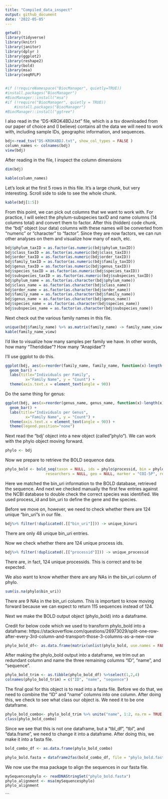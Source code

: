 ```yaml
---
title: "Compiled_data_inspect"
output: github_document
date: '2022-05-05'
---
```


```r
getwd()
library(tidyverse)
library(knitr)
library(janitor)
library(dplyr )
library(ggplot2)
library(reshape2)
library(bold)
library(msa)
library(seqRFLP)


#if (!requireNamespace("BiocManager", quietly=TRUE))
#install.packages("BiocManager")
#BiocManager::install("msa")
#if (!require("BiocManager", quietly = TRUE))
    #install.packages("BiocManager")
#BiocManager::install("ggtree")
```

I also read in the "DS-KROK4BDJ.txt" file, which is a tsv downloaded from our paper of choice and (I believe) contains all the data we will need to work with, including sample IDs, geographic information, and sequences. 
```r
bdj<-read_tsv("DS-KROK4BDJ.txt", show_col_types = FALSE )
column_names <- colnames(bdj)
view(bdj)
```
After reading in the file, I inspect the column dimensions
```r
dim(bdj)
```
```r
kable(column_names)
```
Let's look at the first 5 rows in this file. It's a large chunk, but very interesting. Scroll side to side to see the whole chunk. 
```r
kable(bdj[1:5])
```
From this point, we can pick out columns that we want to work with. For practice, I will select the phylum-subspecies taxID and name columns (14 columns total) and convert them to factor. After this (hidden) code chunk, the "bdj" object (our data) columns with these names will be converted from "numeric" or "character" to "factor". Since they are now factors, we can run other analyses on them and visualize how many of each, etc. 

```r

bdj$phylum_taxID = as.factor(as.numeric(bdj$phylum_taxID))
bdj$class_taxID = as.factor(as.numeric(bdj$class_taxID))
bdj$order_taxID = as.factor(as.numeric(bdj$order_taxID))
bdj$family_taxID = as.factor(as.numeric(bdj$family_taxID))
bdj$genus_taxID = as.factor(as.numeric(bdj$genus_taxID))
bdj$species_taxID = as.factor(as.numeric(bdj$species_taxID))
bdj$subspecies_taxID = as.factor(as.numeric(bdj$subspecies_taxID))
bdj$phylum_name = as.factor(as.character(bdj$phylum_name))
bdj$class_name = as.factor(as.character(bdj$class_name))
bdj$order_name = as.factor(as.character(bdj$order_name))
bdj$family_name = as.factor(as.character(bdj$family_name))
bdj$genus_name = as.factor(as.character(bdj$genus_name))
bdj$species_name = as.factor(as.character(bdj$species_name))
bdj$subspecies_name = as.factor(as.character(bdj$subspecies_name))
```

Next check out the various family names in this file. 

```r
unique(bdj$family_name) %>% as.matrix(family_name) -> family_name_view
kable(family_name_view)
```
I'd like to visualize how many samples per family we have. In other words, how many "Therididae"? How many "Anapidae"?

I'll use ggplot to do this. 
```r
ggplot(bdj, aes(x=reorder(family_name, family_name, function(x)-length(x)),fill=family_name)) +
  geom_bar() +
  labs(title="Individuals per Family", 
         x="Family Name", y = "Count") +
  theme(axis.text.x = element_text(angle = 90))

```
Do the same thing for genus: 
```r

ggplot(bdj, aes(x=reorder(genus_name, genus_name, function(x)-length(x)),fill=genus_name)) +
  geom_bar() +
  labs(title="Individuals per Genus", 
         x="Family Name", y = "Count") +
  theme(axis.text.x = element_text(angle = 90)) +
  theme(legend.position="none") 
```
Next read the "bdj' object into a new object (called "phylo"). We can work with the phylo object moving forward. 
```r
phylo <- bdj
```
Now we prepare to retrieve the BOLD sequence data. 
```r
phylo_bold <- bold_seq(taxon = NULL, ids = phylo$processid, bin = phylo$bin_uri, container = NULL, institutions = NULL, 
                  researchers = NULL, geo = NULL, marker = "COI-5P", response = FALSE)
```

Here we matched the bin_uri information to the BOLD database, retrieved the sequence. And next we checked manually the first few entries against the NCBI database to double check the correct species was identified. We used process_id and bin_uri to define the gene and the species. 

Before we move on, however, we need to check whether there are 124 unique "bin_uri"s in our file. 

```r
bdj%>% filter(!duplicated(.[["bin_uri"]])) -> unique_binuri
```
There are only 48 unique bin_uri entries. 

Now we check whether there are 124 unique process ids. 
```r
bdj%>% filter(!duplicated(.[["processid"]])) -> unique_processid
```
There are, in fact, 124 unique processids. This is correct and to be expected. 

We also want to know whether there are any NAs in the bin_uri column of phylo. 

```r
sum(is.na(phylo$bin_uri))
```
There are 9 NAs in the bin_uri column. This is important to know moving forward because we can expect to return 115 sequences instead of 124. 

Next we make the BOLD output object (phylo_bold) into a dataframe. 

Credit for below code which we used to transform phylo_bold into a dataframe: https://stackoverflow.com/questions/26973029/split-one-row-after-every-3rd-column-and-transport-those-3-columns-as-a-new-row

```r
phylo_bold_df<- as.data.frame(matrix(unlist(phylo_bold, use.names = FALSE), ncol = 4, byrow= TRUE))
```

After making the phylo_bold output into a dataframe, we trim out an redundant column and name the three remaining columns "ID", "name", and "sequence". 
```r
phylo_bold_trim <- as.tibble(phylo_bold_df) %>%select(1,2,4)
colnames(phylo_bold_trim) = c("ID", "name", "sequence")
```
The final goal for this object is to read into a fasta file. Before we do that, we need to combine the "ID" and "name" columns into one column. After doing this, we check to see what class our object is. We need it to be one dataframe. 

```r
phylo_bold_combo<- phylo_bold_trim %>% unite("name", 1:2, na.rm = TRUE, remove = TRUE)
class(phylo_bold_combo)
```
Since we see that this is not one dataframe, but a "tbl_df", "tbl", and "data.frame", we need to change it into a dataframe. After doing this, we make it into a fasta file. 
```r
bold_combo_df <- as.data.frame(phylo_bold_combo)

phylo_bold.fasta = dataframe2fas(bold_combo_df, file = "phylo_bold.fasta")

```
We now use the msa package to align the sequences in our fasta file. 
```r
mySequencesphylo <- readDNAStringSet("phylo_bold.fasta")
phylo_alignment <- msa(mySequencesphylo)
phylo_alignment
```
```


